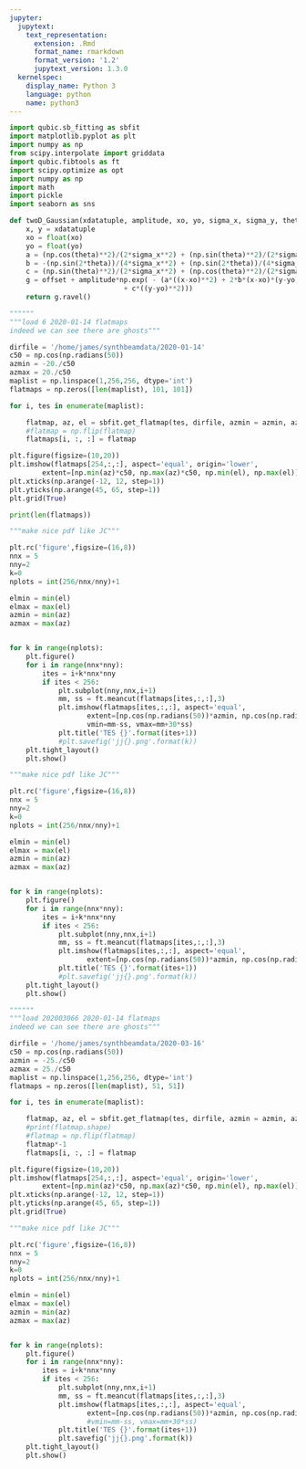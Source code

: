 ```yaml
---
jupyter:
  jupytext:
    text_representation:
      extension: .Rmd
      format_name: rmarkdown
      format_version: '1.2'
      jupytext_version: 1.3.0
  kernelspec:
    display_name: Python 3
    language: python
    name: python3
---
```


```python
import qubic.sb_fitting as sbfit
import matplotlib.pyplot as plt
import numpy as np
from scipy.interpolate import griddata
import qubic.fibtools as ft
import scipy.optimize as opt
import numpy as np
import math
import pickle
import seaborn as sns

def twoD_Gaussian(xdatatuple, amplitude, xo, yo, sigma_x, sigma_y, theta, offset):
    x, y = xdatatuple
    xo = float(xo)
    yo = float(yo)    
    a = (np.cos(theta)**2)/(2*sigma_x**2) + (np.sin(theta)**2)/(2*sigma_y**2)
    b = -(np.sin(2*theta))/(4*sigma_x**2) + (np.sin(2*theta))/(4*sigma_y**2)
    c = (np.sin(theta)**2)/(2*sigma_x**2) + (np.cos(theta)**2)/(2*sigma_y**2)
    g = offset + amplitude*np.exp( - (a*((x-xo)**2) + 2*b*(x-xo)*(y-yo) 
                            + c*((y-yo)**2)))
    return g.ravel()
```

```python
""""""
"""load 6 2020-01-14 flatmaps
indeed we can see there are ghosts"""

dirfile = '/home/james/synthbeamdata/2020-01-14'
c50 = np.cos(np.radians(50))
azmin = -20./c50
azmax = 20./c50
maplist = np.linspace(1,256,256, dtype='int')
flatmaps = np.zeros([len(maplist), 101, 101])

for i, tes in enumerate(maplist):

    flatmap, az, el = sbfit.get_flatmap(tes, dirfile, azmin = azmin, azmax=azmax)
    #flatmap = np.flip(flatmap)
    flatmaps[i, :, :] = flatmap

plt.figure(figsize=(10,20))
plt.imshow(flatmaps[254,:,:], aspect='equal', origin='lower',
        extent=[np.min(az)*c50, np.max(az)*c50, np.min(el), np.max(el)])
plt.xticks(np.arange(-12, 12, step=1))
plt.yticks(np.arange(45, 65, step=1))
plt.grid(True)

```

```python
print(len(flatmaps))
```

```python
"""make nice pdf like JC"""

plt.rc('figure',figsize=(16,8))
nnx = 5
nny=2
k=0
nplots = int(256/nnx/nny)+1

elmin = min(el)
elmax = max(el)
azmin = min(az)
azmax = max(az)


for k in range(nplots):
    plt.figure()
    for i in range(nnx*nny):
        ites = i+k*nnx*nny
        if ites < 256:
            plt.subplot(nny,nnx,i+1)
            mm, ss = ft.meancut(flatmaps[ites,:,:],3)
            plt.imshow(flatmaps[ites,:,:], aspect='equal',
                   extent=[np.cos(np.radians(50))*azmin, np.cos(np.radians(50))*azmax, elmin, elmax],
                   vmin=mm-ss, vmax=mm+30*ss)
            plt.title('TES {}'.format(ites+1))
            #plt.savefig('jj{}.png'.format(k))
    plt.tight_layout()
    plt.show()
```

```python
"""make nice pdf like JC"""

plt.rc('figure',figsize=(16,8))
nnx = 5
nny=2
k=0
nplots = int(256/nnx/nny)+1

elmin = min(el)
elmax = max(el)
azmin = min(az)
azmax = max(az)


for k in range(nplots):
    plt.figure()
    for i in range(nnx*nny):
        ites = i+k*nnx*nny
        if ites < 256:
            plt.subplot(nny,nnx,i+1)
            mm, ss = ft.meancut(flatmaps[ites,:,:],3)
            plt.imshow(flatmaps[ites,:,:], aspect='equal',
                   extent=[np.cos(np.radians(50))*azmin, np.cos(np.radians(50))*azmax, elmin, elmax])
            plt.title('TES {}'.format(ites+1))
            #plt.savefig('jj{}.png'.format(k))
    plt.tight_layout()
    plt.show()
```

```python
""""""
"""load 202003066 2020-01-14 flatmaps
indeed we can see there are ghosts"""

dirfile = '/home/james/synthbeamdata/2020-03-16'
c50 = np.cos(np.radians(50))
azmin = -25./c50
azmax = 25./c50
maplist = np.linspace(1,256,256, dtype='int')
flatmaps = np.zeros([len(maplist), 51, 51])

for i, tes in enumerate(maplist):

    flatmap, az, el = sbfit.get_flatmap(tes, dirfile, azmin = azmin, azmax=azmax)
    #print(flatmap.shape)
    #flatmap = np.flip(flatmap)
    flatmap*-1
    flatmaps[i, :, :] = flatmap

plt.figure(figsize=(10,20))
plt.imshow(flatmaps[254,:,:], aspect='equal', origin='lower',
        extent=[np.min(az)*c50, np.max(az)*c50, np.min(el), np.max(el)])
plt.xticks(np.arange(-12, 12, step=1))
plt.yticks(np.arange(45, 65, step=1))
plt.grid(True)

```

```python
"""make nice pdf like JC"""

plt.rc('figure',figsize=(16,8))
nnx = 5
nny=2
k=0
nplots = int(256/nnx/nny)+1

elmin = min(el)
elmax = max(el)
azmin = min(az)
azmax = max(az)


for k in range(nplots):
    plt.figure()
    for i in range(nnx*nny):
        ites = i+k*nnx*nny
        if ites < 256:
            plt.subplot(nny,nnx,i+1)
            mm, ss = ft.meancut(flatmaps[ites,:,:],3)
            plt.imshow(flatmaps[ites,:,:], aspect='equal',
                   extent=[np.cos(np.radians(50))*azmin, np.cos(np.radians(50))*azmax, elmin, elmax])#,
                   #vmin=mm-ss, vmax=mm+30*ss)
            plt.title('TES {}'.format(ites+1))
            plt.savefig('jj{}.png'.format(k))
    plt.tight_layout()
    plt.show()
```

```python

```
